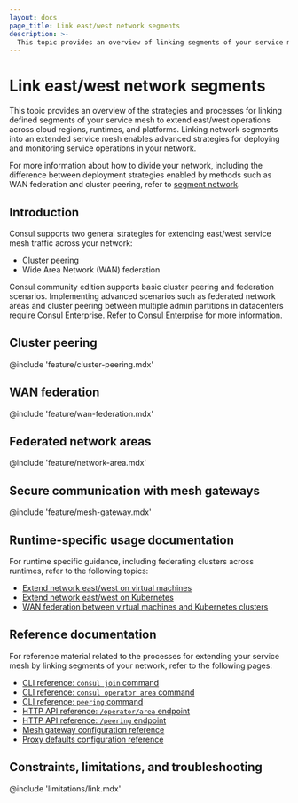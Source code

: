 ```yaml
---
layout: docs
page_title: Link east/west network segments
description: >-
  This topic provides an overview of linking segments of your service mesh in an east/west direction. You can extend your service mesh across regions, runtimes, and cloud providers with cluster peering or WAN federation.
---
```


# Link east/west network segments

This topic provides an overview of the strategies and processes for linking defined segments of your service mesh to extend east/west operations across cloud regions, runtimes, and platforms. Linking network segments into an extended service mesh enables advanced strategies for deploying and monitoring service operations in your network.

For more information about how to divide your network, including the difference between deployment strategies enabled by methods such as WAN federation and cluster peering, refer to [segment network](/consul/docs/segment).

## Introduction

Consul supports two general strategies for extending east/west service mesh traffic across your network:

- Cluster peering
- Wide Area Network (WAN) federation

Consul community edition supports basic cluster peering and federation scenarios. Implementing advanced scenarios such as federated network areas and cluster peering between multiple admin partitions in datacenters require Consul Enterprise. Refer to [Consul Enterprise](consul/docs/enterprise) for more information.

## Cluster peering

@include 'feature/cluster-peering.mdx'

## WAN federation

@include 'feature/wan-federation.mdx'

## Federated network areas

@include 'feature/network-area.mdx'

## Secure communication with mesh gateways

@include 'feature/mesh-gateway.mdx'

## Runtime-specific usage documentation

For runtime specific guidance, including federating clusters across runtimes, refer to the following topics:

- [Extend network east/west on virtual machines](/consul/docs/link/vm#guidance)
- [Extend network east/west on Kubernetes](/consul/docs/link/k8s#guidance)
- [WAN federation between virtual machines and Kubernetes clusters](/consul/docs/link/wan-federation/k8s-vm)

## Reference documentation

For reference material related to the processes for extending your service mesh by linking segments of your network, refer to the following pages:

- [CLI reference: `consul join` command](/consul/commands/join)
- [CLI reference: `consul operator area` command](/consul/commands/operator/area)
- [CLI reference: `peering` command](/consul/commands/peering)
- [HTTP API reference: `/operator/area` endpoint](/consul/api-docs/operator/area)
- [HTTP API reference: `/peering` endpoint](/consul/api-docs/peering)
- [Mesh gateway configuration reference](/consul/docs/reference/proxy/connect-proxy)
- [Proxy defaults configuration reference](/consul/docs/reference/config-entry/proxy-defaults)

## Constraints, limitations, and troubleshooting

@include 'limitations/link.mdx'